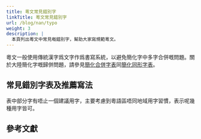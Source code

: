 ```yaml
---
title: 粵文常見錯別字
linkTitle: 粵文常見錯別字
url: /blog/nan/typo
weight: 3
description: |
  本頁列出粵文中常見嘅錯別字，幫助大家寫規範粵文。
---
```


<Alert title="本頁面建設中" color="danger"></Alert>

粵文一般使用傳統漢字爲文字作爲書寫系統，以避免簡化字中多字合併嘅問題。關於大陸簡化字嘅歸併問題，請參見[簡化合併字表](http://www.kaom.net/font_jianhua_hbz.php)同[簡化同形字表](http://www.kaom.net/font_jianhua_txz.php)。

## 常見錯別字表及推薦寫法

<Alert title="說明"></Alert>

表中部分字有唔止一個建議用字，主要考慮到粵語區唔同地域用字習慣，表示呢幾種用字皆可。

## 參考文獻
